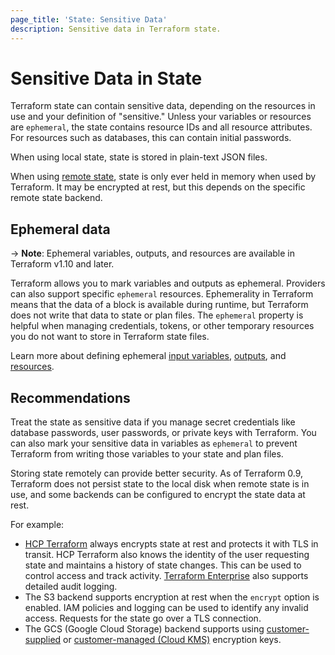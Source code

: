 ```yaml
---
page_title: 'State: Sensitive Data'
description: Sensitive data in Terraform state.
---
```


# Sensitive Data in State

Terraform state can contain sensitive data, depending on the resources in use
and your definition of "sensitive." Unless your variables or resources are `ephemeral`, the state contains resource IDs and all resource attributes. For resources such as databases, this can contain initial
passwords.

When using local state, state is stored in plain-text JSON files.

When using [remote state](/terraform/language/state/remote), state is only ever held in memory when used by Terraform. It may be encrypted at rest, but this depends on the specific remote state backend.

## Ephemeral data

-> **Note**: Ephemeral variables, outputs, and resources are available in Terraform v1.10 and later.

Terraform allows you to mark variables and outputs as ephemeral. Providers can also support specific `ephemeral` resources. Ephemerality in Terraform means that the data of a block is available during runtime, but Terraform does not write that data to state or plan files. The `ephemeral` property is helpful when managing credentials, tokens, or other temporary resources you do not want to store in Terraform state files.

Learn more about defining ephemeral [input variables](/terraform/language/values/variables#exclude-values-from-state), [outputs](/terraform/language/values/outputs#ephemeral-avoid-storing-values-in-state-or-plan-files), and [resources](/terraform/language/resources/ephemeral).

## Recommendations

Treat the state as sensitive data if you manage secret credentials like database passwords, user passwords, or private keys with Terraform. You can also mark your sensitive data in variables as `ephemeral` to prevent Terraform from writing those variables to your state and plan files.

Storing state remotely can provide better security. As of Terraform 0.9,
Terraform does not persist state to the local disk when remote state is in use,
and some backends can be configured to encrypt the state data at rest.

For example:

- [HCP Terraform](https://cloud.hashicorp.com/products/terraform) always encrypts state at rest and
  protects it with TLS in transit. HCP Terraform also knows the identity of
  the user requesting state and maintains a history of state changes. This can
  be used to control access and track activity. [Terraform Enterprise](/terraform/enterprise)
  also supports detailed audit logging.
- The S3 backend supports encryption at rest when the `encrypt` option is
  enabled. IAM policies and logging can be used to identify any invalid access.
  Requests for the state go over a TLS connection.
- The GCS (Google Cloud Storage) backend supports using [customer-supplied](/terraform/language/backend/gcs#customer-supplied-encryption-keys) or [customer-managed (Cloud KMS)](/terraform/language/backend/gcs#customer-managed-encryption-keys-cloud-kms) encryption keys.
